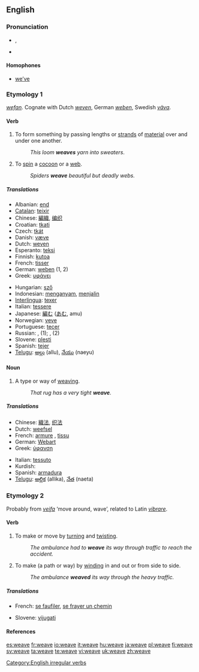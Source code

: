 ==English==

===Pronunciation===
* {{enPR|wēv}}, {{IPA|/wiːv/}}
* {{audio|en-us-weave.ogg|Audio (US)}}
*: {{rhymes|iːv}}

====Homophones====
* [[we've|we’ve]]

===Etymology 1===
{{etyl|ang}} ''[[wefan]]''. Cognate with Dutch ''[[weven]]'', German ''[[weben]]'', Swedish ''[[väva]]''.

====Verb====
{{en-verb|weaves|weaving|wove|woven}}

# To form something by passing lengths or [[strand]]s of [[material]] over and under one another.
#: ''This loom '''weaves''' yarn into sweaters''.
# To [[spin]] a [[cocoon]] or a [[web]].
#: ''Spiders '''weave''' beautiful but deadly webs.''

=====Translations=====
{{trans-top}}
* Albanian: [[end]]
* [[Catalan]]: [[teixir]]
* Chinese: [[編織]], [[编织]]
* Croatian: [[tkati]]
* Czech: [[tkát]]
* Danish: [[væve]]
* Dutch: [[weven]]
* Esperanto: [[teksi]]
* Finnish: [[kutoa]]
* French: [[tisser]]
* German: [[weben]] (1, 2)
* Greek: [[υφάνει]]
{{trans-mid}}
* Hungarian: [[sző]]
* Indonesian: [[anyam|menganyam]], [[jalin|menjalin]]
* [[Interlingua]]: [[texer]]
* Italian: [[tessere]]
* Japanese: [[編む]] ([[あむ]], amu)
* Norwegian: [[veve]]
* Portuguese: [[tecer]]
* Russian: {{t|ru|ткать|sc=Cyrl|tr=tkat'}} {{impf}}, {{t|ru|соткать|sc=Cyrl|tr=sotkát'}} {{pf}} (1); {{t|ru|плести|sc=Cyrl|tr=pl'estí}} {{impf}}, {{t|ru|сплести|sc=Cyrl|tr=spl'estí}} {{pf}} (2)
* Slovene: [[plesti]]
* Spanish: [[tejer]]
* [[Telugu]]: [[అల్లు]] (allu), [[నేయు]] (naeyu)
{{trans-bottom}}

====Noun====
{{en-noun}}

# ­A type or way of [[weaving]].
#: ''That rug has a very tight '''weave'''.''

=====Translations=====
{{trans-top|a type or way of weaving}}
* Chinese: [[織法]], [[织法]]
* Dutch: [[weefsel]] {{n}}
* French: [[armure]] {{f}},  [[tissu]] {{m}}
* German: [[Webart]] {{f}}
* Greek: [[ύφανση]] {{f}}
{{trans-mid}}
* Italian: [[tessuto]] {{m}}
* Kurdish: {{KUchar|[[چنین]]}}
* Spanish: [[armadura]]
* [[Telugu]]: [[అల్లిక]] (allika), [[నేత]] (naeta)
{{trans-bottom}}

===Etymology 2===
Probably from {{etyl|non}} ''[[veifa]]'' ‘move around, wave’, related to Latin ''[[vibrare]]''.

====Verb====
{{en-verb|weav|es}}

# To make or move by [[turn]]ing and [[twist]]ing.
#: ''The ambulance had to '''weave''' its way through traffic to reach the accident.''
# To make (a path or way) by [[wind]]ing in and out or from side to side.
#: ''The ambulance '''weaved''' its way through the heavy traffic.''

=====Translations=====
{{trans-top|to weave}}
* French: [[se faufiler]], [[se frayer un chemin]]
{{trans-mid}}
* Slovene: [[vijugati]]
{{trans-bottom}}

====References====
{{R:Century 1911}}
{{R:Webster 1913}}

[[Category:English irregular verbs]]

[[es:weave]]
[[fr:weave]]
[[io:weave]]
[[it:weave]]
[[hu:weave]]
[[ja:weave]]
[[pl:weave]]
[[fi:weave]]
[[sv:weave]]
[[ta:weave]]
[[te:weave]]
[[vi:weave]]
[[uk:weave]]
[[zh:weave]]